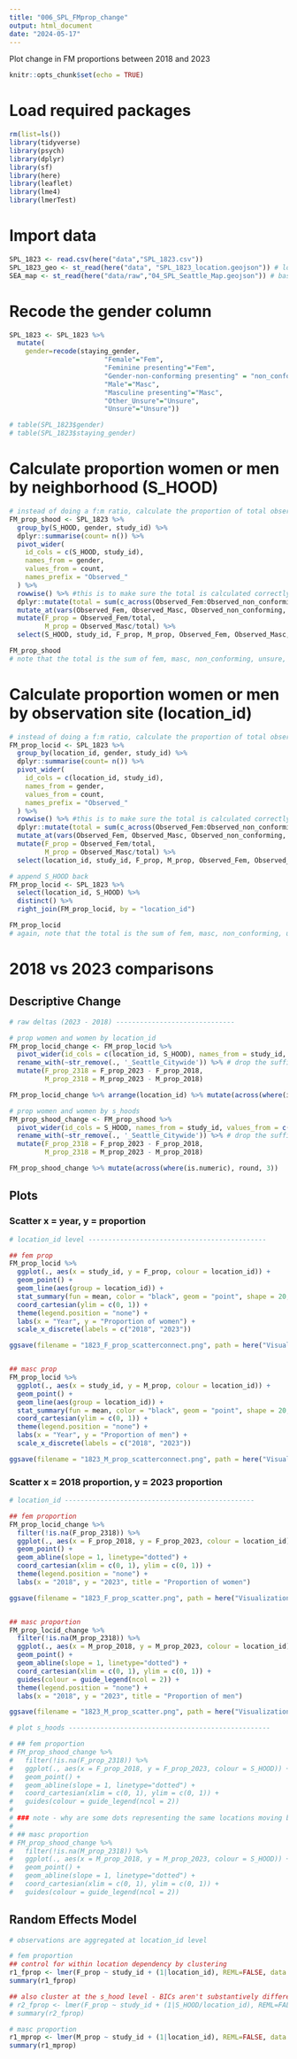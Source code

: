 ```yaml
---
title: "006_SPL_FMprop_change"
output: html_document
date: "2024-05-17"
---
```


Plot change in FM proportions between 2018 and 2023

```r
knitr::opts_chunk$set(echo = TRUE)
```

# Load required packages
```r
rm(list=ls())
library(tidyverse)
library(psych)
library(dplyr)
library(sf)
library(here)
library(leaflet)
library(lme4)
library(lmerTest)
```

# Import data
```r
SPL_1823 <- read.csv(here("data","SPL_1823.csv"))
SPL_1823_geo <- st_read(here("data", "SPL_1823_location.geojson")) # location_id shapefiles and lat/long coordinates
SEA_map <- st_read(here("data/raw","04_SPL_Seattle_Map.geojson")) # base SEA neighborhood map
```

# Recode the gender column 
```r
SPL_1823 <- SPL_1823 %>%
  mutate(
    gender=recode(staying_gender,
                        "Female"="Fem",
                        "Feminine presenting"="Fem",
                        "Gender-non-conforming presenting" = "non_conforming",
                        "Male"="Masc",
                        "Masculine presenting"="Masc",
                        "Other_Unsure"="Unsure",
                        "Unsure"="Unsure"))

# table(SPL_1823$gender)
# table(SPL_1823$staying_gender)
```

# Calculate proportion women or men by neighborhood (S_HOOD)
```r
# instead of doing a f:m ratio, calculate the proportion of total observed that are women/men
FM_prop_shood <- SPL_1823 %>%
  group_by(S_HOOD, gender, study_id) %>%
  dplyr::summarise(count= n()) %>%
  pivot_wider(
    id_cols = c(S_HOOD, study_id),
    names_from = gender,
    values_from = count,
    names_prefix = "Observed_"
  ) %>%
  rowwise() %>% #this is to make sure the total is calculated correctly in the next line
  dplyr::mutate(total = sum(c_across(Observed_Fem:Observed_non_conforming), na.rm=T)) %>% #calculate total observed, including observations where no one was observed!
  mutate_at(vars(Observed_Fem, Observed_Masc, Observed_non_conforming, Observed_Unsure), ~replace_na(., 0)) %>% #replace NAs with 0s so that the calculated proportions return 0 and not NA
  mutate(F_prop = Observed_Fem/total,
         M_prop = Observed_Masc/total) %>%
  select(S_HOOD, study_id, F_prop, M_prop, Observed_Fem, Observed_Masc, total)

FM_prop_shood
# note that the total is the sum of fem, masc, non_conforming, unsure, and empty observations (i.e., empty locations where no one was staying at all). this is why e.g., Bitter Lake in 2018 has 1 fem, 0 masc, and 16 total observations
```

# Calculate proportion women or men by observation site (location_id)

```r
# instead of doing a f:m ratio, calculate the proportion of total observed that are women/men
FM_prop_locid <- SPL_1823 %>%
  group_by(location_id, gender, study_id) %>%
  dplyr::summarise(count= n()) %>%
  pivot_wider(
    id_cols = c(location_id, study_id),
    names_from = gender,
    values_from = count,
    names_prefix = "Observed_"
  ) %>%
  rowwise() %>% #this is to make sure the total is calculated correctly in the next line
  dplyr::mutate(total = sum(c_across(Observed_Fem:Observed_non_conforming), na.rm=T)) %>% #calculate total observed
  mutate_at(vars(Observed_Fem, Observed_Masc, Observed_non_conforming, Observed_Unsure), ~replace_na(., 0)) %>% #replace NAs with 0s so that the calculated proportions return 0 and not NA
  mutate(F_prop = Observed_Fem/total,
         M_prop = Observed_Masc/total) %>%
  select(location_id, study_id, F_prop, M_prop, Observed_Fem, Observed_Masc, total)

# append S_HOOD back
FM_prop_locid <- SPL_1823 %>%
  select(location_id, S_HOOD) %>%
  distinct() %>%
  right_join(FM_prop_locid, by = "location_id")

FM_prop_locid
# again, note that the total is the sum of fem, masc, non_conforming, unsure, and empty observations (i.e., empty locations where no one was staying at all). this is why e.g., BLV1 in 2018 has 1 fem, 0 masc, and 8 total observations

```

# 2018 vs 2023 comparisons

## Descriptive Change
```r
# raw deltas (2023 - 2018) ------------------------------

# prop women and women by location_id
FM_prop_locid_change <- FM_prop_locid %>%
  pivot_wider(id_cols = c(location_id, S_HOOD), names_from = study_id, values_from = c(F_prop, M_prop)) %>%
  rename_with(~str_remove(., '_Seattle_Citywide')) %>% # drop the suffix
  mutate(F_prop_2318 = F_prop_2023 - F_prop_2018,
         M_prop_2318 = M_prop_2023 - M_prop_2018)

FM_prop_locid_change %>% arrange(location_id) %>% mutate(across(where(is.numeric), round, 3))

# prop women and women by s_hoods
FM_prop_shood_change <- FM_prop_shood %>%
  pivot_wider(id_cols = S_HOOD, names_from = study_id, values_from = c(F_prop, M_prop)) %>%
  rename_with(~str_remove(., '_Seattle_Citywide')) %>% # drop the suffix
  mutate(F_prop_2318 = F_prop_2023 - F_prop_2018,
         M_prop_2318 = M_prop_2023 - M_prop_2018)

FM_prop_shood_change %>% mutate(across(where(is.numeric), round, 3))
```

## Plots

### Scatter x = year, y = proportion
```r
# location_id level ---------------------------------------------

## fem prop
FM_prop_locid %>%
  ggplot(., aes(x = study_id, y = F_prop, colour = location_id)) +
  geom_point() +
  geom_line(aes(group = location_id)) +
  stat_summary(fun = mean, color = "black", geom = "point", shape = 20, size = 3) +
  coord_cartesian(ylim = c(0, 1)) +
  theme(legend.position = "none") +
  labs(x = "Year", y = "Proportion of women") +
  scale_x_discrete(labels = c("2018", "2023"))

ggsave(filename = "1823_F_prop_scatterconnect.png", path = here("Visualization"), bg="white", width = 7, height = 7)


## masc prop
FM_prop_locid %>%
  ggplot(., aes(x = study_id, y = M_prop, colour = location_id)) +
  geom_point() +
  geom_line(aes(group = location_id)) +
  stat_summary(fun = mean, color = "black", geom = "point", shape = 20, size = 3) +
  coord_cartesian(ylim = c(0, 1)) +
  theme(legend.position = "none") +
  labs(x = "Year", y = "Proportion of men") +
  scale_x_discrete(labels = c("2018", "2023"))

ggsave(filename = "1823_M_prop_scatterconnect.png", path = here("Visualization"), bg="white", width = 7, height = 7)

```


### Scatter x = 2018 proportion, y = 2023 proportion
```r
# location_id ------------------------------------------------

## fem proportion
FM_prop_locid_change %>%
  filter(!is.na(F_prop_2318)) %>%
  ggplot(., aes(x = F_prop_2018, y = F_prop_2023, colour = location_id)) +
  geom_point() +
  geom_abline(slope = 1, linetype="dotted") +
  coord_cartesian(xlim = c(0, 1), ylim = c(0, 1)) +
  theme(legend.position = "none") +
  labs(x = "2018", y = "2023", title = "Proportion of women")

ggsave(filename = "1823_F_prop_scatter.png", path = here("Visualization"), bg="white", width = 7, height = 7)


## masc proportion
FM_prop_locid_change %>%
  filter(!is.na(M_prop_2318)) %>%
  ggplot(., aes(x = M_prop_2018, y = M_prop_2023, colour = location_id)) +
  geom_point() +
  geom_abline(slope = 1, linetype="dotted") +
  coord_cartesian(xlim = c(0, 1), ylim = c(0, 1)) +
  guides(colour = guide_legend(ncol = 2)) +
  theme(legend.position = "none") +
  labs(x = "2018", y = "2023", title = "Proportion of men")

ggsave(filename = "1823_M_prop_scatter.png", path = here("Visualization"), bg="white", width = 7, height = 7)

# plot s_hoods ---------------------------------------------------

# ## fem proportion
# FM_prop_shood_change %>%
#   filter(!is.na(F_prop_2318)) %>%
#   ggplot(., aes(x = F_prop_2018, y = F_prop_2023, colour = S_HOOD)) +
#   geom_point() +
#   geom_abline(slope = 1, linetype="dotted") +
#   coord_cartesian(xlim = c(0, 1), ylim = c(0, 1)) +
#   guides(colour = guide_legend(ncol = 2))
# 
# ### note - why are some dots representing the same locations moving between the locid and shood plots? e.g., rainier beach - RAI2 has 2018 and 2023 data, but RAI1 only has 2023 data. the locid plot is plotting just RAI2, but shood plot averages across years for each shood so it's plotting RAI2 2018 and 2023 is the average between RAI1 and RAI2.
# 
# ## masc proportion
# FM_prop_shood_change %>%
#   filter(!is.na(M_prop_2318)) %>%
#   ggplot(., aes(x = M_prop_2018, y = M_prop_2023, colour = S_HOOD)) +
#   geom_point() +
#   geom_abline(slope = 1, linetype="dotted") +
#   coord_cartesian(xlim = c(0, 1), ylim = c(0, 1)) +
#   guides(colour = guide_legend(ncol = 2))
```

## Random Effects Model

```r
# observations are aggregated at location_id level

# fem proportion
## control for within location dependency by clustering
r1_fprop <- lmer(F_prop ~ study_id + (1|location_id), REML=FALSE, data = FM_prop_locid)
summary(r1_fprop)

## also cluster at the s_hood level - BICs aren't substantively different... let's stick with the simpler model
# r2_fprop <- lmer(F_prop ~ study_id + (1|S_HOOD/location_id), REML=FALSE, data = FM_prop_locid)
# summary(r2_fprop)

# masc proportion
r1_mprop <- lmer(M_prop ~ study_id + (1|location_id), REML=FALSE, data = FM_prop_locid)
summary(r1_mprop)
```





